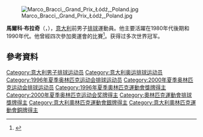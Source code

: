 [[File:Marco_Bracci,_Grand_Prix_Łódź,_Poland.jpg|thumb]]

'''馬爾科·布拉奇'''（{{lang-it|Marco Bracci}}，{{bd|1966年|8月23日}}），[[意大利|意大利]]前男子[[排球|排球]]運動員。他主要活躍在1980年代後期和1990年代。他曾經四次參加奧運會的比賽<ref>{{Cite web |url=http://www.sports-reference.com/olympics/athletes/br/marco-bracci-1.html |title=Olympic results |access-date=2015-07-14 |archive-url=https://web.archive.org/web/20110406000446/http://www.sports-reference.com/olympics/athletes/br/marco-bracci-1.html |archive-date=2011-04-06 |dead-url=yes }}</ref>。获得过多次世界冠军。

== 參考資料 ==
{{Reflist}}

{{1996年夏季奥运会意大利男子排球阵容}}

{{Authority control}}
{{DEFAULTSORT:Bracci, Marco}}
[[Category:意大利男子排球运动员|Category:意大利男子排球运动员]]
[[Category:意大利奥运排球运动员|Category:意大利奥运排球运动员]]
[[Category:1996年夏季奥林匹克运动会排球运动员|Category:1996年夏季奥林匹克运动会排球运动员]]
[[Category:2000年夏季奥林匹克运动会排球运动员|Category:2000年夏季奥林匹克运动会排球运动员]]
[[Category:1996年夏季奧林匹克運動會獎牌得主|Category:1996年夏季奧林匹克運動會獎牌得主]]
[[Category:2000年夏季奥林匹克运动会奖牌得主|Category:2000年夏季奥林匹克运动会奖牌得主]]
[[Category:奧林匹克運動會排球獎牌得主|Category:奧林匹克運動會排球獎牌得主]]
[[Category:意大利奧林匹克運動會銀牌得主|Category:意大利奧林匹克運動會銀牌得主]]
[[Category:意大利奧林匹克運動會銅牌得主|Category:意大利奧林匹克運動會銅牌得主]]